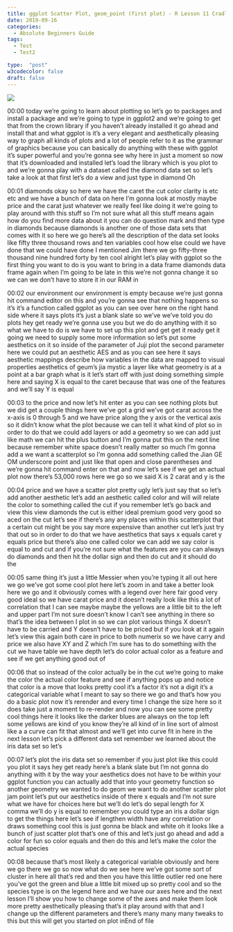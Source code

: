 ```yaml
---
title: ggplot Scatter Plot, geom_point (first plot) - R Lesson 11 CradleToGraveR
date: 2019-09-16
categories:
  - Absolute Beginners Guide
tags:
  - Test
  - Test2

type:  "post"
w3codecolor: false
draft: false
---
```


<a href="https://www.youtube.com/watch?v=gCAwHbmOqCo">
<img src="https://www.cradletograver.com/auto-posts/images/SubsettingDataConditionally,1ofMany-RLesson10CradleToGraveR.webm.jpg">
</a>









00:00
today we're going to learn about plotting so let's go to packages and
install a package and we're going to type in ggplot2 and we're going to get
that from the crown library if you haven't already installed it go ahead
and install that and what ggplot is it's a very elegant and aesthetically
pleasing way to graph all kinds of plots and a lot of people refer to it as the
grammar of graphics because you can basically do anything with these with
ggplot it's super powerful and you're gonna see why here in just a moment so
now that it's downloaded and installed let's load the library which is you plot
to and we're gonna play with a dataset called the diamond data set so let's
take a look at that first let's do a view and just type in diamond Oh

00:01
diamonds okay so here we have the caret the cut color clarity is etc etc and we
have a bunch of data on here I'm gonna look at mostly maybe price and the carat
just whatever we really feel like doing it we're going to play around with this
stuff so I'm not sure what all this stuff means again how do you find more
data about it you can do question mark and then type in diamonds because
diamonds is another one of those data sets that comes with it so here we go
here's all the description of the data set
looks like fifty three thousand rows and ten variables cool how else could we
have done that we could have done I mentioned Jim there we go fifty-three
thousand nine hundred forty by ten cool alright let's play with ggplot so the
first thing you want to do is you want to bring in a data frame diamonds data
frame again when I'm going to be late in
this we're not gonna change it so we can we don't have to store it in our RAM in

00:02
our environment our environment is empty because we're just gonna hit command
editor on this and you're gonna see that nothing happens so it's it's a function
called ggplot as you can see over here on the right hand side where it says
plots it's just a blank slate so we've we've told you do plots hey get ready
we're gonna use you but we do do anything with it so what we have to
do is we have to set up this plot and get get it ready get it going
we need to supply some more information so let's put some aesthetics on it so
inside of the parameter of Juji plot the second parameter here we could put an
aesthetic AES and as you can see here it says aesthetic mappings describe how
variables in the data are mapped to visual properties aesthetics of geum's
jia mystic a layer like what geometry is at a point at a bar graph what is it
let's start off with just doing something simple here and saying X is
equal to the caret because that was one of the features and we'll say Y is equal

00:03
to the price and now let's hit enter as you can see nothing plots but we did get
a couple things here we've got a grid we've got carat across the x-axis is 0
through 5 and we have price along the y axis or the vertical axis so it didn't
know what the plot because we can tell it what kind of plot so in order to do
that we could add layers or add a geometry so we can add just like math we
can hit the plus button and I'm gonna put this on the next line because
remember white space doesn't really matter so much I'm gonna add a we want a
scatterplot so I'm gonna add something called the Jian GE OM underscore point
and just like that open and close parentheses and we're gonna hit command
enter on that and now let's see if we get an actual plot now there's 53,000
rows here we go so we said X is 2 carat and y is the

00:04
price and we have a scatter plot pretty ugly let's just say that so let's add
another aesthetic let's add an aesthetic called color and will will relate the
color to something called the cut if you remember let's go back and view this
view diamonds the cut is either ideal premium good very good
so aced on the cut let's see if there's any any places within this scatterplot
that a certain cut might be you say more expensive than another cut let's just
try that out so in order to do that we have aesthetics that says x equals caret
y equals price but there's also one called color we can add we say color is
equal to and cut and if you're not sure what the features are you can always do
diamonds and then hit the dollar sign and then do cut and it should do the

00:05
same thing it's just a little Messier when you're typing it all out here we go
we've got some cool plot here let's zoom
in and take a better look here we go and it obviously comes with a legend over
here fair good very good ideal so we have carat price and it doesn't really
look like this a lot of correlation that I can see maybe maybe the yellows are a
little bit to the left and upper part I'm not sure doesn't know I can't see
anything in there so that's the idea between I plot in so we can plot various
things X doesn't have to be carried and Y doesn't have to be priced but if you
look at it again let's view this again both care in price to both numerix so we
have carry and price we also have XY and Z which I'm sure has to do something
with the cut we have table we have depth
let's do color actual color as a feature and see if we get anything good out of

00:06
that so instead of the color actually be
in the cut we're going to make the color the actual color feature and see if
anything pops up and notice that color is a move that looks pretty cool it's a
factor it's not a digit it's a categorical variable what I meant to say
so there we go and that's how you do a basic plot now it's rerender and every
time I change the size here so it does take just a moment to re-render
and now you can see some pretty cool things here
it looks like the darker blues are always on the top left some yellows are
kind of you know they're all kind of in line sort of almost like a a curve can
fit that almost and we'll get into curve fit in here in the next lesson let's
pick a different data set remember we learned about the iris data set so let's

00:07
let's plot the iris data set so remember if you just plot like this could you
plot it says hey get ready here's a blank slate but I'm not gonna do
anything with it by the way your aesthetics does not have to be within
your ggplot function you can actually add that into your geometry function so
another geometry we wanted to do geom we want to do another scatter plot jam
point let's put our aesthetics inside of there x equals and I'm not sure what we
have for choices here but we'll do let's do sepal length for X comma we'll do y
is equal to remember you could type an iris a dollar sign to get the things
here let's see if lengthen width have any correlation or draws something cool
this is just gonna be black and white oh it looks like a bunch of just scatter
plot that's one of this and let's just go ahead and add a color for fun so
color equals and then do this and let's make the color the actual species

00:08
because that's most likely a categorical variable obviously and here we go
there we go so now what do we see here we've got some sort of cluster in here
all that's red and then you have this little outlier red one here you've got
the green and blue a little bit mixed up so pretty cool and so the species type
is on the legend here and we have our axes here and the next lesson I'll show
you how to change some of the axes and make them look more pretty aesthetically
pleasing that's it play around with that
and I change up the different parameters and there's many many many tweaks to
this but this will get you started on plot inEnd of file

